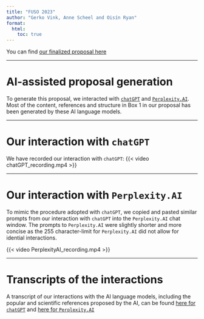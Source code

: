 ```yaml
---
title: "FUSO 2023"
author: "Gerko Vink, Anne Scheel and Oisín Ryan"
format: 
  html:
    toc: true
---
```


You can find [our finalized proposal here](Proposal2023_Vink_Scheel_Ryan.pdf)

---

# AI-assisted proposal generation
To generate this proposal, we interacted with [`chatGPT`](https://openai.com/blog/chatgpt/) and [`Perplexity.AI`](https://www.perplexity.ai). Most of the content, references and structure in Box 1 in our proposal has been generated by these AI language models. 

---

# Our interaction with `chatGPT`
We have recorded our interaction with `chatGPT`:
{{< video chatGPT_recording.mp4 >}}

---

# Our interaction with `Perplexity.AI`
To mimic the procedure adopted with `chatGPT`, we copied and pasted similar prompts from our interaction with `chatGPT` into the `Perplexity.AI` chat window. The prompts to `Perplexity.AI` were slightly shorter and more concise as the 255 character-limit for `Perplexity.AI` did not allow for idential interactions. 

{{< video PerplexityAI_recording.mp4 >}}

---

# Transcripts of the interactions
A transcript of our interactions with the AI language models, including the popular and scientific references proposed by the AI, can be found [here for `chatGPT`](chatGPT_transcript.pdf) and [here for `Perplexity.AI`](PerplexityAI_transcript.pdf)
